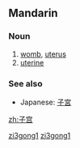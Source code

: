 {{Hani-forms|[[子]][[宫]]|[[子宮]]}}
==Mandarin==

===Noun===
{{cmn-noun|s|pin=zǐgōng|pint=zi3gong1|tra=子宮|sim=子宫|rs=子00}}

# [[womb]], [[uterus]]
# [[uterine]]

===See also===
* Japanese: [[子宮]]

[[Category:zh-cn:Anatomy|zi3gong1]]
[[Category:zh-cn:Obstetrics|zi3gong1]]

[[zh:子宫]]